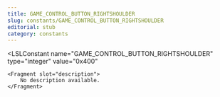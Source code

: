 ```yaml
---
title: GAME_CONTROL_BUTTON_RIGHTSHOULDER
slug: constants/GAME_CONTROL_BUTTON_RIGHTSHOULDER
editorial: stub
category: constants
---
```


<LSLConstant
	name="GAME_CONTROL_BUTTON_RIGHTSHOULDER"
	type="integer"
	value="0x400"
>
	<Fragment slot="description">
		No description available.
	</Fragment>
</LSLConstant>
